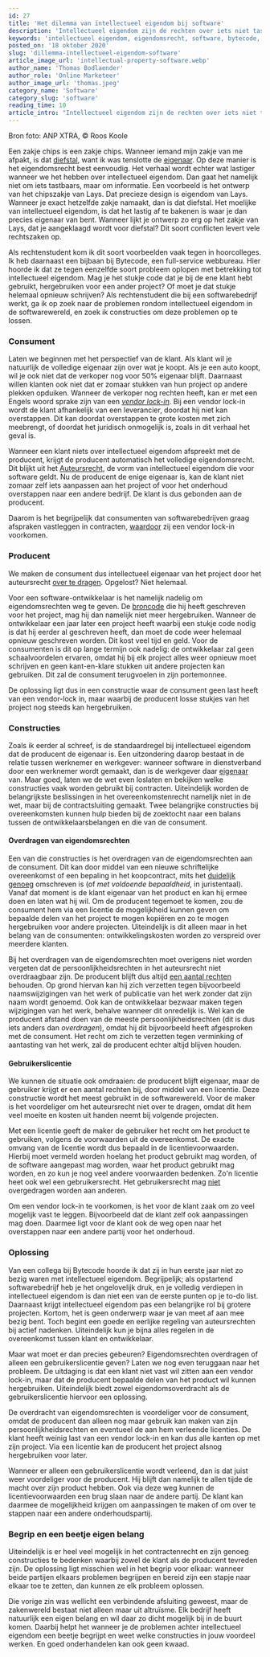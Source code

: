 ```yaml
---
id: 27
title: 'Het dilemma van intellectueel eigendom bij software'
description: 'Intellectueel eigendom zijn de rechten over iets niet tastsbaars, zoals muziek, merken, uitvindingen en informatie. Recht over een stukje informatie, hoe werkt dat? Wil je als klant liever alle rechten of is het handig om bepaalde rechten bij de producent te laten? Lees het hier!'
keywords: 'intellectueel eigendom, eigendomsrecht, software, bytecode, bytecodeagency'
posted_on: '18 oktober 2020'
slug: 'dillemma-intellectueel-eigendom-software'
article_image_url: 'intellectual-property-software.webp'
author_name: 'Thomas Bodlaender'
author_role: 'Online Marketeer'
author_image_url: 'thomas.jpeg'
category_name: 'Software'
category_slug: 'software'
reading_time: 10
article_intro: "Intellectueel eigendom zijn de rechten over iets niet tastsbaars, zoals muziek, ontwerpen, maar ook informatie en software. Recht over een stukje informatie, hoe werkt dat? Wil je als klant liever alle rechten of is het handig om bepaalde rechten bij de producent te laten?"
---
```


Bron foto: ANP XTRA, © Roos Koole

Een zakje chips is een zakje chips.  Wanneer iemand mijn zakje van me afpakt, is dat [diefstal](https://wetten.overheid.nl/jci1.3:c:BWBR0001854&boek=Tweede&titeldeel=XXII&artikel=310&z=2020-07-25&g=2020-07-25
), want ik was tenslotte de [eigenaar](https://wetten.overheid.nl/jci1.3:c:BWBR0005288&boek=5&titeldeel=1&artikel=1&z=2018-09-19&g=2018-09-19
). Op deze manier is het eigendomsrecht best eenvoudig. Het verhaal wordt echter wat lastiger wanneer we het hebben over intellectueel eigendom. Dan gaat het namelijk niet om iets tastbaars, maar om informatie. Een voorbeeld is het ontwerp van het chipszakje van Lays. Dat precieze design is eigendom van Lays. Wanneer je exact hetzelfde zakje namaakt, dan is dat diefstal. Het moelijke van intellectueel eigendom, is dat het lastig af te bakenen is waar je dan precies eigenaar van bent. Wanneer lijkt je ontwerp zo erg op het zakje van Lays, dat je aangeklaagd wordt voor diefstal? Dit soort conflicten levert vele rechtszaken op.

Als rechtenstudent kom ik dit soort voorbeelden vaak tegen in hoorcolleges. Ik heb daarnaast een bijbaan bij Bytecode, een full-service webbureau. Hier hoorde ik dat ze tegen eenzelfde soort probleem oplopen met betrekking tot intellectueel eigendom. Mag je het stukje code dat je bij de ene klant hebt gebruikt, hergebruiken voor een ander project? Of moet je dat stukje helemaal opnieuw schrijven? Als rechtenstudent die bij een softwarebedrijf werkt, ga ik op zoek naar de problemen rondom intellectueel eigendom in de softwarewereld, en zoek ik constructies om deze  problemen op te lossen.

### Consument
Laten we beginnen met het perspectief van de klant. Als klant wil je natuurlijk de volledige eigenaar zijn over wat je koopt. Als je een auto koopt, wil je ook niet dat de verkoper nog voor 50% eigenaar blijft. Daarnaast willen klanten ook niet dat er zomaar stukken van hun project op andere plekken opduiken. Wanneer de verkoper nog rechten heeft, kan er met een Engels woord sprake zijn van een *[vendor lock-in](https://www.globalorange.nl/vendor-lock-in-en-voorkomen)*. Bij een vendor lock-in wordt de klant afhankelijk van een leverancier, doordat hij niet kan overstappen. Dit kan doordat overstappen te grote kosten met zich meebrengt, of doordat het juridisch onmogelijk is, zoals in dit verhaal het geval is.

Wanneer een klant  niets over intellectueel eigendom afspreekt met de producent, krijgt de producent automatisch het volledige eigendomsrecht. Dit blijkt uit het [Auteursrecht](https://wetten.overheid.nl/jci1.3:c:BWBR0001886&hoofdstuk=I&paragraaf=1&artikel=1&z=2018-10-11&g=2018-10-11
), de vorm van intellectueel eigendom die voor software geldt. Nu de producent de enige eigenaar is,  kan de klant niet zomaar zelf iets aanpassen aan het project of voor het onderhoud overstappen naar een andere bedrijf. De klant is dus gebonden aan de producent.

Daarom is het begrijpelijk dat consumenten van softwarebedrijven graag afspraken vastleggen in contracten, [waardoor](https://wetten.overheid.nl/jci1.3:c:BWBR0001886&hoofdstuk=I&paragraaf=1&artikel=2&z=2018-10-11&g=2018-10-11
) zij een vendor lock-in voorkomen.

### Producent
We maken de consument dus intellectueel eigenaar van het project door het auteursrecht [over te dragen](https://wetten.overheid.nl/jci1.3:c:BWBR0001886&hoofdstuk=I&paragraaf=1&artikel=2&z=2018-10-11&g=2018-10-11
). Opgelost? Niet helemaal.

Voor een software-ontwikkelaar is het namelijk nadelig om  eigendomsrechten weg te geven. De [broncode](https://nl.wikipedia.org/wiki/Broncode) die hij heeft geschreven voor het project, mag hij dan namelijk niet meer hergebruiken. Wanneer de ontwikkelaar een jaar later een project heeft waarbij een stukje code nodig is dat hij eerder al geschreven heeft, dan moet de code weer helemaal opnieuw geschreven worden. Dit kost veel tijd en geld. Voor de consumenten is dit op lange termijn ook nadelig: de ontwikkelaar zal geen schaalvoordelen ervaren, omdat hij bij elk project alles weer opnieuw moet schrijven en geen kant-en-klare stukken uit andere projecten kan gebruiken. Dit zal de consument terugvoelen in zijn portemonnee.

De oplossing ligt dus in een constructie waar de consument geen last heeft van een vendor-lock in, maar waarbij de producent losse stukjes van het project nog steeds kan hergebruiken.

### Constructies
Zoals ik eerder al schreef, is de standaardregel bij intellectueel eigendom dat de producent de eigenaar is. Een uitzondering daarop bestaat in de relatie tussen werknemer en werkgever: wanneer software in dienstverband door een werknemer wordt gemaakt, dan is de werkgever daar [eigenaar](https://wetten.overheid.nl/jci1.3:c:BWBR0001886&hoofdstuk=I&paragraaf=2&artikel=7&z=2018-10-11&g=2018-10-11) van. Maar goed, laten we de wet even loslaten en bekijken welke constructies vaak worden gebruikt bij contracten. Uiteindelijk worden de belangrijkste beslissingen in het overeenkomstenrecht namelijk niet in de wet, maar bij de contractsluiting gemaakt. Twee belangrijke constructies bij overeenkomsten kunnen hulp bieden bij de zoektocht naar een balans tussen de ontwikkelaarsbelangen en die van de consument.

#### Overdragen van eigendomsrechten
Een van die constructies is het overdragen van de eigendomsrechten aan de consument. Dit kan door middel van een nieuwe schriftelijke overeenkomst of een bepaling in het koopcontract, mits het [duidelijk genoeg](https://wetten.overheid.nl/jci1.3:c:BWBR0005291&boek=3&titeldeel=4&afdeling=2&artikel=84&z=2016-07-01&g=2016-07-01) omschreven is (of *met voldoende bepaaldheid*, in juristentaal). Vanaf dat moment is de klant eigenaar van het product en kan hij ermee doen en laten wat hij wil. Om de producent tegemoet te komen, zou de consument hem via een licentie de mogelijkheid kunnen geven om bepaalde delen van het project te mogen kopiëren en zo te mogen hergebruiken voor andere projecten. Uiteindelijk is dit alleen maar in het belang van de consumenten: ontwikkelingskosten worden zo verspreid over meerdere klanten.

Bij het overdragen van de eigendomsrechten moet overigens niet worden vergeten dat de persoonlijkheidsrechten in het auteursrecht niet overdraagbaar zijn. De producent blijft dus altijd [een aantal rechten](https://wetten.overheid.nl/jci1.3:c:BWBR0001886&hoofdstuk=I&paragraaf=6&artikel=25&z=2018-10-11&g=2018-10-11) behouden. Op grond hiervan kan hij zich verzetten tegen bijvoorbeeld naamswijzigingen van het werk of publicatie van het werk zonder dat zijn naam wordt genoemd. Ook kan de ontwikkelaar bezwaar maken tegen wijzigingen van het werk, behalve wanneer dit onredelijk is. Wel kan de producent afstand doen van de meeste persoonlijkheidsrechten (dit is dus iets anders dan *overdragen*), omdat hij dit bijvoorbeeld heeft afgesproken met de consument. Het recht om zich te verzetten tegen verminking of aantasting van het werk, zal de producent echter altijd blijven houden.

#### Gebruikerslicentie

We kunnen de situatie ook omdraaien: de producent blijft eigenaar, maar de gebruiker krijgt er een aantal rechten bij, door middel van een licentie. Deze constructie wordt het meest gebruikt in de softwarewereld. Voor de maker is het voordeliger om het auteursrecht niet over te dragen, omdat dit hem veel moeite en kosten uit handen neemt bij volgende projecten.

Met een licentie geeft de maker de gebruiker het recht om het product te gebruiken, volgens de voorwaarden uit de overeenkomst. De exacte omvang van de licentie wordt dus bepaald in de licentievoorwaarden. Hierbij moet vermeld worden hoelang het product gebruikt mag worden, of de software aangepast mag worden, waar het product gebruikt mag worden, en zo kun je nog veel andere voorwaarden bedenken. Zo'n licentie heet ook wel een gebruikersrecht. Het gebruikersrecht mag [niet](https://www.dirkzwager.nl/kennis/artikelen/it-contracten-deel-14-intellectuele-eigendom/) overgedragen worden aan anderen.

Om een vendor lock-in te voorkomen, is het voor de klant zaak om zo veel mogelijk vast te leggen. Bijvoorbeeld dat de klant zelf ook aanpassingen mag doen. Daarmee ligt voor de klant ook de weg open naar het overstappen naar een andere partij voor het onderhoud.

### Oplossing
Van een collega bij Bytecode hoorde ik dat zij in hun eerste jaar niet zo bezig waren met intellectueel eigendom. Begrijpelijk; als opstartend softwarebedrijf heb je het ongelovelijk druk, en je volledig verdiepen in intellectueel eigendom is dan  niet een van de eerste punten op je to-do list. Daarnaast krijgt intellectueel eigendom pas een belangrijke rol bij grotere projecten. Kortom, het is geen onderwerp waar je van meet af aan mee bezig bent. Toch begint een goede en eerlijke regeling van auteursrechten bij actief nadenken. Uiteindelijk kun je bijna alles regelen in de overeenkomst tussen klant en ontwikkelaar.

Maar wat moet er dan precies gebeuren? Eigendomsrechten overdragen of alleen een gebruikerslicentie geven? Laten we nog even teruggaan naar het probleem. De uitdaging is dat een klant niet vast wil zitten aan een vendor lock-in, maar dat de producent bepaalde delen van het product wil kunnen hergebruiken. Uiteindelijk biedt zowel eigendomsoverdracht als de gebruikerslicentie hiervoor een oplossing.

De overdracht van eigendomsrechten is voordeliger voor de consument, omdat de producent dan alleen nog maar gebruik kan maken van zijn persoonlijkheidsrechten en eventueel de aan hem verleende licenties. De klant heeft weinig last van een vendor lock-in en kan dus alle kanten op met zijn project. Via een licentie kan de producent het project alsnog hergebruiken voor later.

Wanneer er alleen een gebruikerslicentie wordt verleend, dan is dat juist weer voordeliger voor de producent. Hij blijft dan namelijk te allen tijde de macht over zijn product hebben. Ook via deze weg kunnen de licentievoorwaarden een brug slaan naar de andere partij. De klant kan daarmee de mogelijkheid krijgen om aanpassingen te maken of om over te stappen naar een andere onderhoudspartij.

### Begrip en een beetje eigen belang

Uiteindelijk is er heel veel mogelijk in het contractenrecht en zijn genoeg constructies te bedenken waarbij zowel de klant als de producent tevreden zijn. De oplossing ligt  misschien wel in het begrip voor elkaar: wanneer beide partijen elkaars problemen begrijpen en bereid zijn een stapje naar elkaar toe te zetten, dan kunnen ze elk probleem oplossen.

Die vorige zin was wellicht een verbindende afsluiting geweest, maar de zakenwereld bestaat niet alleen maar uit altruïsme. Elk bedrijf heeft natuurlijk een eigen belang en wil daar zo dicht mogelijk bij in de buurt komen. Daarbij helpt het wanneer je de problemen achter intellectueel eigendom een beetje begrijpt en weet welke constructies in jouw voordeel werken. En goed onderhandelen kan ook geen kwaad.

